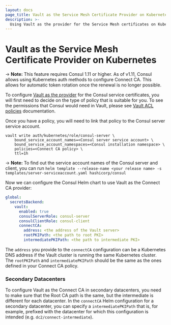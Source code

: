 ```yaml
---
layout: docs
page_title: Vault as the Service Mesh Certificate Provider on Kubernetes
description: >-
  Using Vault as the provider for the Service Mesh certificates on Kubernetes.
---
```


# Vault as the Service Mesh Certificate Provider on Kubernetes

-> **Note:** This feature requires Consul 1.11 or higher. As of v1.11,
Consul allows using Kubernetes auth methods to configure Connect CA.
This allows for automatic token rotation once the renewal is no longer possible.

To configure [Vault as the provider](/docs/connect/ca/vault) for the Consul service certificates,
you will first need to decide on the type of policy that is suitable for you.
To see the permissions that Consul would need in Vault, please see [Vault ACL policies](/docs/connect/ca/vault#vault-acl-policies)
documentation.

Once you have a policy, you will need to link that policy to the Consul server service account.

```shell-session
vault write auth/kubernetes/role/consul-server \
    bound_service_account_names=<Consul server service account> \
    bound_service_account_namespaces=<Consul installation namespace> \
    policies=<Connect CA policy> \
    ttl=1h
```

-> **Note:** To find out the service account names of the Consul server and client,
you can run
`helm template --release-name <your release name> -s templates/server-serviceaccount.yaml hashicorp/consul`

Now we can configure the Consul Helm chart to use Vault as the Connect CA provider:

```yaml
global:
  secretsBackend:
    vault:
      enabled: true
      consulServerRole: consul-server
      consulClientRole: consul-client
      connectCA:
        address: <the address of the Vault server>
        rootPKIPath: <the path to root PKI>
        intermediatePKIPath: <the path to intermediate PKI>
```

The `address` you provide to the `connectCA` configuration can be a Kubernetes DNS
address if the Vault cluster is running the same Kubernetes cluster.
The `rootPKIPath` and `intermediatePKIPath` should be the same as the ones
defined in your Connect CA policy.

### Secondary Datacenters

To configure Vault as the Connect CA in secondary datacenters, you need to make sure that the Root CA path is the same,
but the intermediate is different for each datacenter. In the `connectCA` Helm configuration for a secondary datacenter,
you can specify a `intermediatePKIPath` that is, for example, prefixed with the datacenter
for which this configuration is intended (e.g. `dc2/connect-intermediate`).
